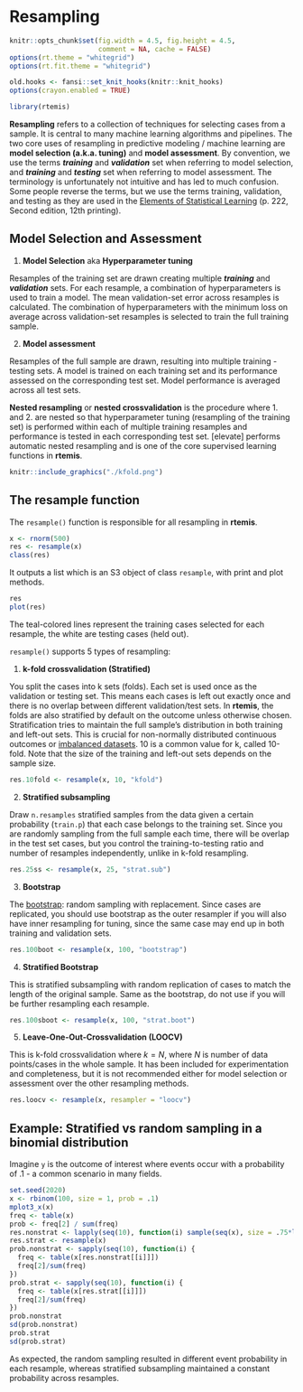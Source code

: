 # Resampling {#resampling}

```r
knitr::opts_chunk$set(fig.width = 4.5, fig.height = 4.5,
                      comment = NA, cache = FALSE) 
options(rt.theme = "whitegrid")
options(rt.fit.theme = "whitegrid")
```

```r
old.hooks <- fansi::set_knit_hooks(knitr::knit_hooks)
options(crayon.enabled = TRUE)
```

```r
library(rtemis)
```

**Resampling** refers to a collection of techniques for selecting cases from a sample. It is central to many machine learning algorithms and pipelines. The two core uses of resampling in predictive modeling / machine learning are **model selection (a.k.a. tuning)** and **model assessment**. By convention, we use the terms ***training*** and ***validation*** set when referring to model selection, and ***training*** and ***testing*** set when referring to model assessment. The terminology is unfortunately not intuitive and has led to much confusion. Some people reverse the terms, but we  use the terms training, validation, and testing as they are used in the [Elements of Statistical Learning](https://web.stanford.edu/~hastie/ElemStatLearn/) (p. 222, Second edition, 12th printing).

## Model Selection and Assessment

1. **Model Selection** aka **Hyperparameter tuning**  

Resamples of the training set are drawn creating multiple ***training*** and ***validation*** sets. For each resample, a combination of hyperparameters is used to train a model. The mean validation-set error across resamples is calculated. The combination of hyperparameters with the minimum loss on average across validation-set resamples is selected to train the full training sample. 

2. **Model assessment**  

Resamples of the full sample are drawn, resulting into multiple training - testing sets. A model is trained on each training set and its performance assessed on the corresponding test set. Model performance is averaged across all test sets.

**Nested resampling** or **nested crossvalidation** is the procedure where 1. and 2. are nested so that hyperparameter tuning (resampling of the training set) is performed within each of multiple training resamples and performance is tested in each corresponding test set. [elevate] performs automatic nested resampling and is one of the core supervised learning functions in **rtemis**.  

```r
knitr::include_graphics("./kfold.png")
```

## The resample function

The `resample()` function is responsible for all resampling in **rtemis**.  

```r
x <- rnorm(500)
res <- resample(x)
class(res)
```

It outputs a list which is an S3 object of class `resample`, with print and plot methods.

```r
res
plot(res)
```

The teal-colored lines represent the training cases selected for each resample, the white are testing cases (held out).  

`resample()` supports 5 types of resampling:  

1. **k-fold crossvalidation (Stratified)**   

You split the cases into k sets (folds). Each set is used once as the validation or testing set. This means each cases is left out exactly once and there is no overlap between different validation/test sets. In **rtemis**, the folds are also stratified by default on the outcome unless otherwise chosen. Stratification tries to maintain the full sample's distribution in both training and left-out sets. This is crucial for non-normally distributed continuous outcomes or [imbalanced datasets](#imbalanced). 10 is a common value for k, called 10-fold. Note that the size of the training and left-out sets depends on the sample size.

```r
res.10fold <- resample(x, 10, "kfold")
```

2. **Stratified subsampling**  

Draw `n.resamples` stratified samples from the data given a certain probability (`train.p`) that each case belongs to the training set. Since you are randomly sampling from the full sample  each time, there will be overlap in the test set cases, but you control the training-to-testing ratio and number of resamples independently, unlike in k-fold resampling.
```r
res.25ss <- resample(x, 25, "strat.sub")
```

3. **Bootstrap**  

The [bootstrap](https://en.wikipedia.org/wiki/Bootstrapping_(statistics)): random sampling with replacement. Since cases are replicated, you should use bootstrap as the outer resampler if you will also have inner resampling for tuning, since the same case may end up in both training and validation sets. 
```r
res.100boot <- resample(x, 100, "bootstrap")
```

4. **Stratified Bootstrap**  

This is stratified subsampling with random replication of cases to match the length of the original sample. Same as the bootstrap, do not use if you will be further resampling each resample.

```r
res.100sboot <- resample(x, 100, "strat.boot")
```

5. **Leave-One-Out-Crossvalidation (LOOCV)**  

This is k-fold crossvalidation where $k = N$, where $N$ is number of data points/cases in the whole sample. It has been included for experimentation and completeness, but it is not recommended either for model selection or assessment over the other resampling methods.

```r
res.loocv <- resample(x, resampler = "loocv")
```

## Example: Stratified vs random sampling in a binomial distribution

Imagine `y` is the outcome of interest where events occur with a probability of .1 - a common scenario in many fields.

```r
set.seed(2020)
x <- rbinom(100, size = 1, prob = .1)
mplot3_x(x)
freq <- table(x)
prob <- freq[2] / sum(freq)
res.nonstrat <- lapply(seq(10), function(i) sample(seq(x), size = .75*length(x)))
res.strat <- resample(x)
prob.nonstrat <- sapply(seq(10), function(i) {
  freq <- table(x[res.nonstrat[[i]]])
  freq[2]/sum(freq)
})
prob.strat <- sapply(seq(10), function(i) {
  freq <- table(x[res.strat[[i]]])
  freq[2]/sum(freq)
})
prob.nonstrat
sd(prob.nonstrat)
prob.strat
sd(prob.strat)
```

As expected, the random sampling resulted in different event probability in each resample, whereas stratified subsampling maintained a constant probability across resamples.
